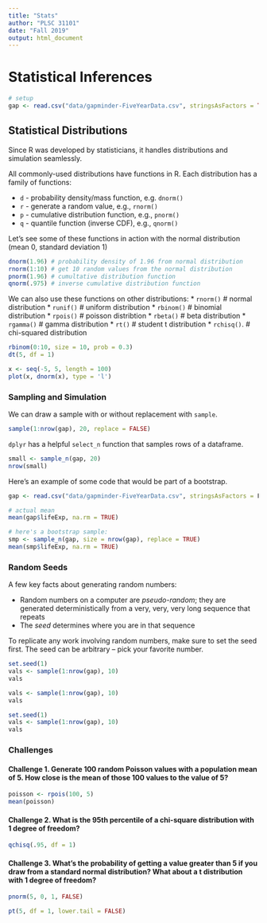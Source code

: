 ```yaml
---
title: "Stats"
author: "PLSC 31101"
date: "Fall 2019"
output: html_document
---
```


# Statistical Inferences

```r
# setup
gap <- read.csv("data/gapminder-FiveYearData.csv", stringsAsFactors = TRUE)
```

## Statistical Distributions

Since R was developed by statisticians, it handles distributions and simulation seamlessly.

All commonly-used distributions have functions in R. Each distribution has a family of functions: 

* `d` - probability density/mass function, e.g. `dnorm()`
* `r` - generate a random value, e.g., `rnorm()`
* `p` - cumulative distribution function, e.g., `pnorm()`
* `q` - quantile function (inverse CDF), e.g., `qnorm()`

Let's see some of these functions in action with the normal distribution (mean 0, standard deviation 1)

```r
dnorm(1.96) # probability density of 1.96 from normal distribution
rnorm(1:10) # get 10 random values from the normal distribution
pnorm(1.96) # cumultative distribution function
qnorm(.975) # inverse cumulative distribution function
```

We can also use these functions on other distributions:
* `rnorm()` # normal distribution
* `runif()` # uniform distribution
* `rbinom()` # binomial distribution
* `rpois()` # poisson distribtion
* `rbeta()` # beta distribution
* `rgamma()` # gamma distribution
* `rt()` # student t distribution
* `rchisq()`. # chi-squared distribution

```r
rbinom(0:10, size = 10, prob = 0.3)
dt(5, df = 1)

x <- seq(-5, 5, length = 100)
plot(x, dnorm(x), type = 'l')
```

### Sampling and Simulation

We can draw a sample with or without replacement with `sample`.

```r
sample(1:nrow(gap), 20, replace = FALSE)
```

`dplyr` has a helpful `select_n` function that samples rows of a dataframe.

```r
small <- sample_n(gap, 20)
nrow(small)
```

Here's an example of some code that would be part of a bootstrap. 

```r
gap <- read.csv("data/gapminder-FiveYearData.csv", stringsAsFactors = F)

# actual mean
mean(gap$lifeExp, na.rm = TRUE)

# here's a bootstrap sample:
smp <- sample_n(gap, size = nrow(gap), replace = TRUE) 
mean(smp$lifeExp, na.rm = TRUE)
```

### Random Seeds

A few key facts about generating random numbers:

* Random numbers on a computer are *pseudo-random*; they are generated deterministically from a very, very, very long sequence that repeats
* The *seed* determines where you are in that sequence

To replicate any work involving random numbers, make sure to set the seed first. The seed can be arbitrary -- pick your favorite number.

```r
set.seed(1)
vals <- sample(1:nrow(gap), 10)
vals

vals <- sample(1:nrow(gap), 10)
vals

set.seed(1)
vals <- sample(1:nrow(gap), 10)
vals
```

### Challenges

#### Challenge 1. Generate 100 random Poisson values with a population mean of 5. How close is the mean of those 100 values to the value of 5? {-}

```r
poisson <- rpois(100, 5)
mean(poisson)
```


#### Challenge 2. What is the 95th percentile of a chi-square distribution with 1 degree of freedom? {-}

```r
qchisq(.95, df = 1)
```


#### Challenge 3. What's the probability of getting a value greater than 5 if you draw from a standard normal distribution? What about a t distribution with 1 degree of freedom? {-}

```r
pnorm(5, 0, 1, FALSE)

pt(5, df = 1, lower.tail = FALSE)
```

